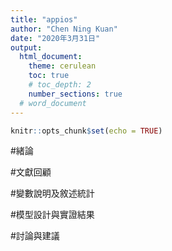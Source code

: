 ```yaml
---
title: "appios"
author: "Chen Ning Kuan"
date: "2020年3月31日"
output: 
  html_document:
    theme: cerulean
    toc: true
    # toc_depth: 2
    number_sections: true
  # word_document
---
```


```r
knitr::opts_chunk$set(echo = TRUE)
```


#緒論


#文獻回顧



#變數說明及敘述統計



#模型設計與實證結果



#討論與建議







